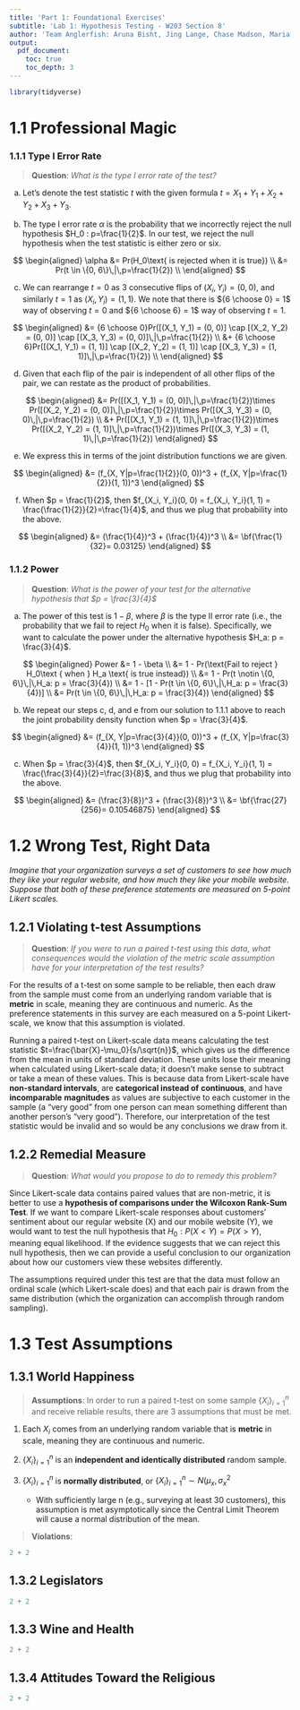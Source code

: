 ```yaml
---
title: 'Part 1: Foundational Exercises'
subtitle: 'Lab 1: Hypothesis Testing - W203 Section 8'
author: 'Team Anglerfish: Aruna Bisht, Jing Lange, Chase Madson, Maria Manna' 
output:
  pdf_document:
    toc: true
    toc_depth: 3
---
```


```r
library(tidyverse)

```

\newpage

# 1.1 Professional Magic

### 1.1.1 Type I Error Rate

> **Question**: *What is the type I error rate of the test?*

a.  Let's denote the test statistic $t$ with the given formula $t = X_1 + Y_1 + X_2 + Y_2 + X_3 + Y_3$.

b.  The type I error rate $\alpha$ is the probability that we incorrectly reject the null hypothesis $H_0 : p=\frac{1}{2}$. In our test, we reject the null hypothesis when the test statistic is either zero or six.

$$
\begin{aligned}
\alpha &= Pr(H_0\text{ is rejected when it is true}) \\
       &= Pr(t \in \{0, 6\}\,|\,p=\frac{1}{2}) \\
\end{aligned}
$$

c.  We can rearrange $t=0$ as 3 consecutive flips of $(X_i, Y_i) = (0, 0)$, and similarly $t=1$ as $(X_i, Y_i) = (1, 1)$. We note that there is ${6 \choose 0} = 1$ way of observing $t = 0$ and ${6 \choose 6} = 1$ way of observing $t = 1$.

$$
\begin{aligned}
       &= {6 \choose 0}Pr([(X_1, Y_1) = (0, 0)] \cap [(X_2, Y_2) = (0, 0)] \cap [(X_3, Y_3) = (0, 0)]\,|\,p=\frac{1}{2}) \\
       &+ {6 \choose 6}Pr([(X_1, Y_1) = (1, 1)] \cap [(X_2, Y_2) = (1, 1)] \cap [(X_3, Y_3) = (1, 1)]\,|\,p=\frac{1}{2}) \\
\end{aligned}
$$

d.  Given that each flip of the pair is independent of all other flips of the pair, we can restate as the product of probabilities.

$$
\begin{aligned}
       &= Pr([(X_1, Y_1) = (0, 0)]\,|\,p=\frac{1}{2})\times Pr([(X_2, Y_2) = (0, 0)]\,|\,p=\frac{1}{2})\times Pr([(X_3, Y_3) = (0, 0)\,|\,p=\frac{1}{2}) \\
       &+ Pr([(X_1, Y_1) = (1, 1)]\,|\,p=\frac{1}{2})\times Pr([(X_2, Y_2) = (1, 1)]\,|\,p=\frac{1}{2})\times Pr([(X_3, Y_3) = (1, 1)\,|\,p=\frac{1}{2})
\end{aligned}
$$

e.  We express this in terms of the joint distribution functions we are given.

$$
\begin{aligned}
       &= (f_{X, Y|p=\frac{1}{2}}(0, 0))^3 + (f_{X, Y|p=\frac{1}{2}}(1, 1))^3
\end{aligned}
$$

f.  When $p = \frac{1}{2}$, then $f_{X_i, Y_i}(0, 0) = f_{X_i, Y_i}(1, 1) = \frac{\frac{1}{2}}{2}=\frac{1}{4}$, and thus we plug that probability into the above.

$$
\begin{aligned}
       &= (\frac{1}{4})^3 + (\frac{1}{4})^3 \\
       &= \bf{\frac{1}{32}= 0.03125}
\end{aligned}
$$

\newpage

### 1.1.2 Power

> **Question**: *What is the power of your test for the alternative hypothesis that $p = \frac{3}{4}$*

a.  The power of this test is $1 - \beta$, where $\beta$ is the type II error rate (i.e., the probability that we fail to reject $H_0$ when it is false). Specifically, we want to calculate the power under the alternative hypothesis $H_a: p = \frac{3}{4}$.

$$
\begin{aligned}
Power  &= 1 - \beta \\
       &= 1 - Pr(\text{Fail to reject } H_0\text { when  } H_a \text{ is true instead}) \\
       &= 1 - Pr(t \notin \{0, 6\}\,|\,H_a: p = \frac{3}{4}) \\
       &= 1 - [1 - Pr(t \in \{0, 6\}\,|\,H_a: p = \frac{3}{4})] \\
       &= Pr(t \in \{0, 6\}\,|\,H_a: p = \frac{3}{4})
\end{aligned}
$$

b.  We repeat our steps c, d, and e from our solution to 1.1.1 above to reach the joint probability density function when $p = \frac{3}{4}$.

$$
\begin{aligned}
       &= (f_{X, Y|p=\frac{3}{4}}(0, 0))^3 + (f_{X, Y|p=\frac{3}{4}}(1, 1))^3
\end{aligned}
$$

c.  When $p = \frac{3}{4}$, then $f_{X_i, Y_i}(0, 0) = f_{X_i, Y_i}(1, 1) = \frac{\frac{3}{4}}{2}=\frac{3}{8}$, and thus we plug that probability into the above.

$$
\begin{aligned}
       &= (\frac{3}{8})^3 + (\frac{3}{8})^3 \\
       &= \bf{\frac{27}{256}= 0.10546875}
\end{aligned}
$$

\newpage

# 1.2 Wrong Test, Right Data

*Imagine that your organization surveys a set of customers to see how much they like your regular website, and how much they like your mobile website. Suppose that both of these preference statements are measured on 5-point Likert scales.*

## 1.2.1 Violating t-test Assumptions

> **Question**: *If you were to run a paired t-test using this data, what consequences would the violation of the metric scale assumption have for your interpretation of the test results?*

For the results of a t-test on some sample to be reliable, then each draw from the sample must come from an underlying random variable that is **metric** in scale, meaning they are continuous and numeric. As the preference statements in this survey are each measured on a 5-point Likert-scale, we know that this assumption is violated.

Running a paired t-test on Likert-scale data means calculating the test statistic $t=\frac{\bar{X}-\mu_0}{s/\sqrt{n}}$, which gives us the difference from the mean in units of standard deviation. These units lose their meaning when calculated using Likert-scale data; it doesn't make sense to subtract or take a mean of these values. This is because data from Likert-scale have **non-standard intervals**, are **categorical instead of** **continuous**, and have **incomparable** **magnitudes** as values are subjective to each customer in the sample (a "very good" from one person can mean something different than another person's "very good"). Therefore, our interpretation of the test statistic would be invalid and so would be any conclusions we draw from it.

## 1.2.2 Remedial Measure

> **Question**: *What would you propose to do to remedy this problem?*

Since Likert-scale data contains paired values that are non-metric, it is better to use a **hypothesis of comparisons under the Wilcoxon Rank-Sum Test**. If we want to compare Likert-scale responses about customers' sentiment about our regular website (X) and our mobile website (Y), we would want to test the null hypothesis that $H_0: P(X < Y)= P(X > Y)$, meaning equal likelihood. If the evidence suggests that we can reject this null hypothesis, then we can provide a useful conclusion to our organization about how our customers view these websites differently. 

The assumptions required under this test are that the data must follow an ordinal scale (which Likert-scale does) and that each pair is drawn from the same distribution (which the organization can accomplish through random sampling). 

\newpage

# 1.3 Test Assumptions

## 1.3.1 World Happiness

> **Assumptions**: In order to run a paired t-test on some sample $\{X_i\}_{i=1}^n$ and receive reliable results, there are 3 assumptions that must be met.

1.  Each $X_i$ comes from an underlying random variable that is **metric** in scale, meaning they are continuous and numeric.

2.  $\{X_i\}_{i=1}^n$ is an **independent and identically distributed** random sample.

3.  $\{X_i\}_{i=1}^n$ is **normally distributed**, or $\{X_i\}_{i=1}^n \sim N(\mu_x, \sigma_x^2$

    -   With sufficiently large n (e.g., surveying at least 30 customers), this assumption is met asymptotically since the Central Limit Theorem will cause a normal distribution of the mean.

> **Violations**:

```r
2 + 2
```

\newpage

## 1.3.2 Legislators

```r
2 + 2
```

\newpage

## 1.3.3 Wine and Health

```r
2 + 2
```

\newpage

## 1.3.4 Attitudes Toward the Religious

```r
2 + 2
```
